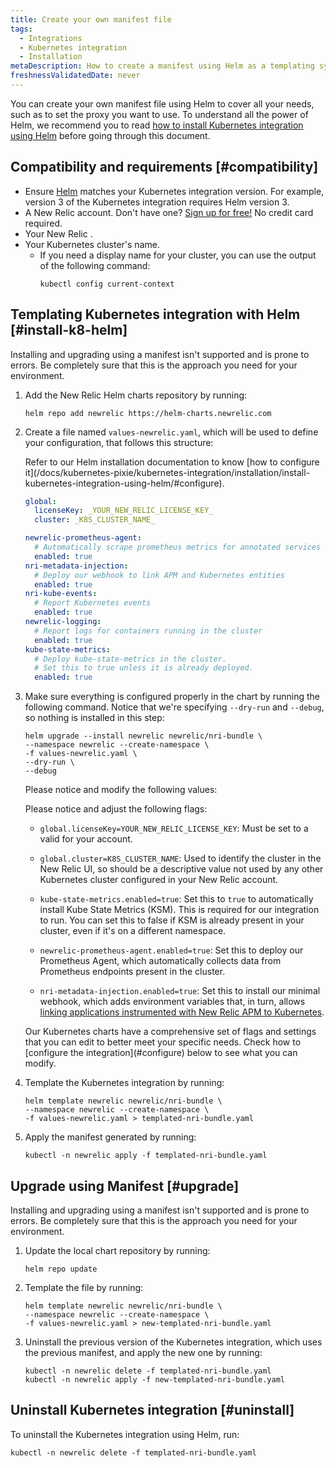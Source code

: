 ```yaml
---
title: Create your own manifest file
tags:
  - Integrations
  - Kubernetes integration
  - Installation
metaDescription: How to create a manifest using Helm as a templating system
freshnessValidatedDate: never
---
```


You can create your own manifest file using Helm to cover all your needs, such as to set the proxy you want to use. To understand all the power of Helm, we recommend you to read [how to install Kubernetes integration using Helm](/docs/kubernetes-pixie/kubernetes-integration/installation/install-kubernetes-integration-using-helm) before going through this document.

## Compatibility and requirements [#compatibility]

* Ensure [Helm](https://github.com/helm/helm#install) matches your Kubernetes integration version. For example, version 3 of the Kubernetes integration requires Helm version 3.
* A New Relic account. Don't have one? [Sign up for free!](https://newrelic.com/signup) No credit card required.
* Your New Relic <InlinePopover type="licenseKey"/>.
* Your Kubernetes cluster's name.
  * If you need a display name for your cluster, you can use the output of the following command:
    ```shell
    kubectl config current-context
    ```

## Templating Kubernetes integration with Helm [#install-k8-helm]

<Callout variant="important">
  Installing and upgrading using a manifest isn't supported and is prone to errors. Be completely sure that this is the approach you need for your environment.
</Callout>

1. Add the New Relic Helm charts repository by running:

   ```shell
   helm repo add newrelic https://helm-charts.newrelic.com
   ```

2. Create a file named `values-newrelic.yaml`, which will be used to define your configuration, that follows this structure:

   <Callout variant="important">
     Refer to our Helm installation documentation to know [how to configure it](/docs/kubernetes-pixie/kubernetes-integration/installation/install-kubernetes-integration-using-helm/#configure).
   </Callout>

   ```yaml
   global:
     licenseKey: _YOUR_NEW_RELIC_LICENSE_KEY_
     cluster: _K8S_CLUSTER_NAME_

   newrelic-prometheus-agent:
     # Automatically scrape prometheus metrics for annotated services in the cluster
     enabled: true
   nri-metadata-injection:
     # Deploy our webhook to link APM and Kubernetes entities
     enabled: true
   nri-kube-events:
     # Report Kubernetes events
     enabled: true
   newrelic-logging:
     # Report logs for containers running in the cluster
     enabled: true
   kube-state-metrics:
     # Deploy kube-state-metrics in the cluster.
     # Set this to true unless it is already deployed.
     enabled: true
   ```

3. Make sure everything is configured properly in the chart by running the following command. Notice that we're specifying `--dry-run` and `--debug`, so nothing is installed in this step:

   ```shell
   helm upgrade --install newrelic newrelic/nri-bundle \
   --namespace newrelic --create-namespace \
   -f values-newrelic.yaml \
   --dry-run \
   --debug
   ```

   Please notice and modify the following values:

   Please notice and adjust the following flags:

   * `global.licenseKey=YOUR_NEW_RELIC_LICENSE_KEY`: Must be set to a valid <InlinePopover type="licenseKey"/> for your account.

   * `global.cluster=K8S_CLUSTER_NAME`: Used to identify the cluster in the New Relic UI, so should be a descriptive value not used by any other Kubernetes cluster configured in your New Relic account.

   * `kube-state-metrics.enabled=true`: Set this to `true` to automatically install Kube State Metrics (KSM). This is required for our integration to run. You can set this to false if KSM is already present in your cluster, even if it's on a different namespace.

   * `newrelic-prometheus-agent.enabled=true`: Set this to deploy our Prometheus Agent, which automatically collects data from Prometheus endpoints present in the cluster.

   * `nri-metadata-injection.enabled=true`: Set this to install our minimal webhook, which adds environment variables that, in turn, allows [linking applications instrumented with New Relic APM to Kubernetes](/docs/kubernetes-pixie/kubernetes-integration/link-your-applications/link-your-applications-kubernetes).

   <Callout variant="tip">
     Our Kubernetes charts have a comprehensive set of flags and settings that you can edit to better meet your specific needs. Check how to [configure the integration](#configure) below to see what you can modify.
   </Callout>

4. Template the Kubernetes integration by running:

   ```shell
   helm template newrelic newrelic/nri-bundle \
   --namespace newrelic --create-namespace \
   -f values-newrelic.yaml > templated-nri-bundle.yaml
   ```

5. Apply the manifest generated by running:

   ```shell
   kubectl -n newrelic apply -f templated-nri-bundle.yaml
   ```

## Upgrade using Manifest [#upgrade]

<Callout variant="important">
  Installing and upgrading using a manifest isn't supported and is prone to errors. Be completely sure that this is the approach you need for your environment.
</Callout>

1. Update the local chart repository by running:
   ```shell
   helm repo update
   ```

2. Template the file by running:
   ```shell
   helm template newrelic newrelic/nri-bundle \
   --namespace newrelic --create-namespace \
   -f values-newrelic.yaml > new-templated-nri-bundle.yaml
   ```

3. Uninstall the previous version of the Kubernetes integration, which uses the previous manifest, and apply the new one by running:
   ```shell
   kubectl -n newrelic delete -f templated-nri-bundle.yaml
   kubectl -n newrelic apply -f new-templated-nri-bundle.yaml
   ```

## Uninstall Kubernetes integration [#uninstall]

To uninstall the Kubernetes integration using Helm, run:

```shell
kubectl -n newrelic delete -f templated-nri-bundle.yaml
```

